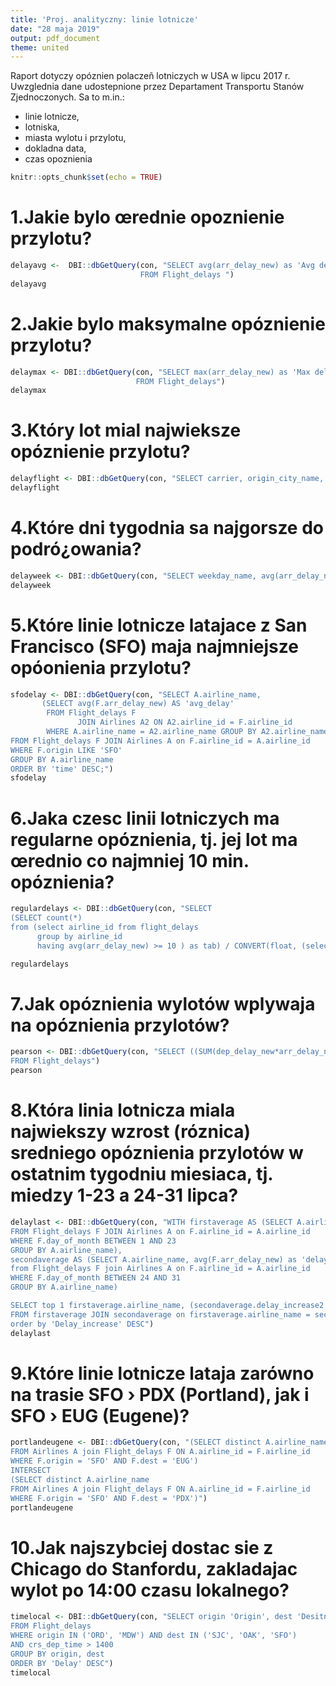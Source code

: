 ---
title: 'Proj. analityczny: linie lotnicze'
date: "28 maja 2019"
output: pdf_document
theme: united
---



Raport dotyczy opóznien polaczeñ lotniczych w USA w lipcu 2017 r. 
Uwzglednia dane udostepnione przez Departament Transportu Stanów Zjednoczonych. Sa to m.in.:

- linie lotnicze,
- lotniska,
- miasta wylotu i przylotu,
- dokladna data,
- czas opoznienia

```{r setup, include=FALSE}
knitr::opts_chunk$set(echo = TRUE)
```

# 1.Jakie bylo œrednie opoznienie przylotu?
```{r avg_delay, echo=FALSE}
delayavg <-  DBI::dbGetQuery(con, "SELECT avg(arr_delay_new) as 'Avg delay' 
                             FROM Flight_delays ")
delayavg
```

# 2.Jakie bylo maksymalne opóznienie przylotu?
```{r max_delay, echo=FALSE}
delaymax <- DBI::dbGetQuery(con, "SELECT max(arr_delay_new) as 'Max delay' 
                            FROM Flight_delays")
delaymax
```

# 3.Który lot mial najwieksze opóznienie przylotu?
```{r flightmax_delay, echo=FALSE}
delayflight <- DBI::dbGetQuery(con, "SELECT carrier, origin_city_name, dest_city_name, fl_date, arr_delay_new FROM Flight_delays WHERE arr_delay_new = (SELECT max(arr_delay_new) FROM Flight_delays)")
delayflight
```

# 4.Które dni tygodnia sa najgorsze do podró¿owania?
```{r weekdelay, echo=FALSE}
delayweek <- DBI::dbGetQuery(con, "SELECT weekday_name, avg(arr_delay_new) as'avg_delay' FROM Weekdays JOIN Flight_delays ON weekday_id=day_of_week GROUP BY weekday_name")
delayweek
```

# 5.Które linie lotnicze latajace z San Francisco (SFO) maja najmniejsze opóonienia przylotu?
```{r SFO_delays, echo=FALSE}
sfodelay <- DBI::dbGetQuery(con, "SELECT A.airline_name,
       (SELECT avg(F.arr_delay_new) AS 'avg_delay'
        FROM Flight_delays F
               JOIN Airlines A2 ON A2.airline_id = F.airline_id
        WHERE A.airline_name = A2.airline_name GROUP BY A2.airline_name) AS 'time'
FROM Flight_delays F JOIN Airlines A on F.airline_id = A.airline_id
WHERE F.origin LIKE 'SFO'
GROUP BY A.airline_name
ORDER BY 'time' DESC;")
sfodelay
```

# 6.Jaka czesc linii lotniczych ma regularne opóznienia, tj. jej lot ma œrednio co najmniej 10 min. opóznienia?
```{r regdelays, echo=FALSE}
regulardelays <- DBI::dbGetQuery(con, "SELECT
(SELECT count(*) 
from (select airline_id from flight_delays 
      group by airline_id
      having avg(arr_delay_new) >= 10 ) as tab) / CONVERT(float, (select count(distinct airline_id) from Flight_delays) )as 'late proportion'")

regulardelays
```

# 7.Jak opóznienia wylotów wplywaja na opóznienia przylotów?
```{r pears, echo=FALSE}
pearson <- DBI::dbGetQuery(con, "SELECT ((SUM(dep_delay_new*arr_delay_new)-(SUM(dep_delay_new)*SUM(arr_delay_new))/COUNT(*)))/(SQRT(SUM(dep_delay_new*dep_delay_new)-(SUM(dep_delay_new)*SUM(dep_delay_new))/COUNT(*))*SQRT(SUM(arr_delay_new*arr_delay_new)-(SUM(arr_delay_new)*SUM(arr_delay_new))/COUNT(*))) as 'Pearson r' 
FROM Flight_delays")
pearson
```

# 8.Która linia lotnicza miala najwiekszy wzrost (róznica) sredniego opóznienia przylotów w ostatnim tygodniu miesiaca, tj. miedzy 1-23 a 24-31 lipca?
```{r lastdelay, echo=FALSE}
delaylast <- DBI::dbGetQuery(con, "WITH firstaverage AS (SELECT A.airline_name, avg(F.arr_delay_new) as 'delay_increase1' 
FROM Flight_delays F JOIN Airlines A on F.airline_id = A.airline_id 
WHERE F.day_of_month BETWEEN 1 AND 23 
GROUP BY A.airline_name),
secondaverage AS (SELECT A.airline_name, avg(F.arr_delay_new) as 'delay_increase2' 
from Flight_delays F join Airlines A on F.airline_id = A.airline_id 
WHERE F.day_of_month BETWEEN 24 AND 31 
GROUP BY A.airline_name)

SELECT top 1 firstaverage.airline_name, (secondaverage.delay_increase2 - firstaverage.delay_increase1)  AS 'Delay_increase'
FROM firstaverage JOIN secondaverage on firstaverage.airline_name = secondaverage.airline_name
order by 'Delay_increase' DESC")
delaylast
```

# 9.Które linie lotnicze lataja zarówno na trasie SFO › PDX (Portland), jak i SFO › EUG (Eugene)?
```{r sfo, echo=FALSE}
portlandeugene <- DBI::dbGetQuery(con, "(SELECT distinct A.airline_name 
FROM Airlines A join Flight_delays F ON A.airline_id = F.airline_id
WHERE F.origin = 'SFO' AND F.dest = 'EUG') 
INTERSECT 
(SELECT distinct A.airline_name 
FROM Airlines A join Flight_delays F ON A.airline_id = F.airline_id
WHERE F.origin = 'SFO' AND F.dest = 'PDX')")
portlandeugene 
```

# 10.Jak najszybciej dostac sie z Chicago do Stanfordu, zakladajac wylot po 14:00 czasu lokalnego?
```{r localtime, echo=FALSE}
timelocal <- DBI::dbGetQuery(con, "SELECT origin 'Origin', dest 'Desitnation', avg(arr_delay_new) 'Delay'
FROM Flight_delays 
WHERE origin IN ('ORD', 'MDW') AND dest IN ('SJC', 'OAK', 'SFO')
AND crs_dep_time > 1400
GROUP BY origin, dest
ORDER BY 'Delay' DESC")
timelocal

```


